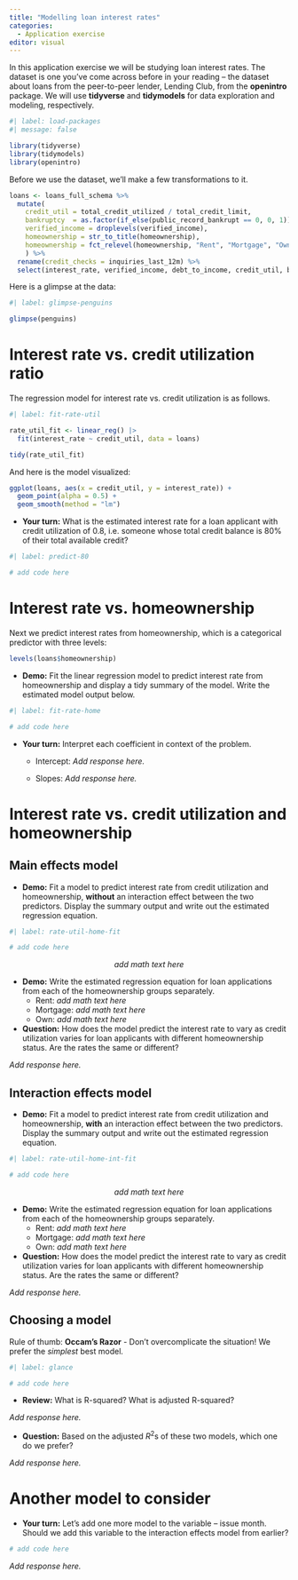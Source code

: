 ```yaml
---
title: "Modelling loan interest rates"
categories: 
  - Application exercise
editor: visual
---
```


In this application exercise we will be studying loan interest rates.
The dataset is one you've come across before in your reading -- the dataset about loans from the peer-to-peer lender, Lending Club, from the **openintro** package.
We will use **tidyverse** and **tidymodels** for data exploration and modeling, respectively.

```r
#| label: load-packages
#| message: false

library(tidyverse)
library(tidymodels)
library(openintro)
```

Before we use the dataset, we'll make a few transformations to it.

```r
loans <- loans_full_schema %>%
  mutate(
    credit_util = total_credit_utilized / total_credit_limit,
    bankruptcy  = as.factor(if_else(public_record_bankrupt == 0, 0, 1)),
    verified_income = droplevels(verified_income),
    homeownership = str_to_title(homeownership),
    homeownership = fct_relevel(homeownership, "Rent", "Mortgage", "Own")
    ) %>%
  rename(credit_checks = inquiries_last_12m) %>%
  select(interest_rate, verified_income, debt_to_income, credit_util, bankruptcy, term, credit_checks, issue_month, homeownership) 
```

Here is a glimpse at the data:

```r
#| label: glimpse-penguins

glimpse(penguins)
```

# Interest rate vs. credit utilization ratio

The regression model for interest rate vs. credit utilization is as follows.

```r
#| label: fit-rate-util

rate_util_fit <- linear_reg() |>
  fit(interest_rate ~ credit_util, data = loans)

tidy(rate_util_fit)
```

And here is the model visualized:

```r
ggplot(loans, aes(x = credit_util, y = interest_rate)) +
  geom_point(alpha = 0.5) +
  geom_smooth(method = "lm")
```

-   **Your turn:** What is the estimated interest rate for a loan applicant with credit utilization of 0.8, i.e. someone whose total credit balance is 80% of their total available credit?

```r
#| label: predict-80

# add code here
```

# Interest rate vs. homeownership

Next we predict interest rates from homeownership, which is a categorical predictor with three levels:

```r
levels(loans$homeownership)
```

-   **Demo:** Fit the linear regression model to predict interest rate from homeownership and display a tidy summary of the model. Write the estimated model output below.

```r
#| label: fit-rate-home

# add code here
```

-   **Your turn:** Interpret each coefficient in context of the problem.

    -   Intercept: *Add response here.*

    -   Slopes: *Add response here.*

# Interest rate vs. credit utilization and homeownership

## Main effects model

-   **Demo:** Fit a model to predict interest rate from credit utilization and homeownership, **without** an interaction effect between the two predictors. Display the summary output and write out the estimated regression equation.

```r
#| label: rate-util-home-fit

# add code here
```

$$
add~math~text~here
$$

-   **Demo:** Write the estimated regression equation for loan applications from each of the homeownership groups separately.
    -   Rent: $add~math~text~here$
    -   Mortgage: $add~math~text~here$
    -   Own: $add~math~text~here$
-   **Question:** How does the model predict the interest rate to vary as credit utilization varies for loan applicants with different homeownership status. Are the rates the same or different?

*Add response here.*

## Interaction effects model

-   **Demo:** Fit a model to predict interest rate from credit utilization and homeownership, **with** an interaction effect between the two predictors. Display the summary output and write out the estimated regression equation.

```r
#| label: rate-util-home-int-fit

# add code here
```

$$
add~math~text~here
$$

-   **Demo:** Write the estimated regression equation for loan applications from each of the homeownership groups separately.
    -   Rent: $add~math~text~here$
    -   Mortgage: $add~math~text~here$
    -   Own: $add~math~text~here$
-   **Question:** How does the model predict the interest rate to vary as credit utilization varies for loan applicants with different homeownership status. Are the rates the same or different?

*Add response here.*

## Choosing a model

Rule of thumb: **Occam's Razor** - Don't overcomplicate the situation!
We prefer the *simplest* best model.

```r
#| label: glance

# add code here
```

-   **Review:** What is R-squared? What is adjusted R-squared?

*Add response here.*

-   **Question:** Based on the adjusted $R^2$s of these two models, which one do we prefer?

*Add response here.*

# Another model to consider

-   **Your turn:** Let's add one more model to the variable -- issue month. Should we add this variable to the interaction effects model from earlier?

```r
# add code here
```

*Add response here.*
